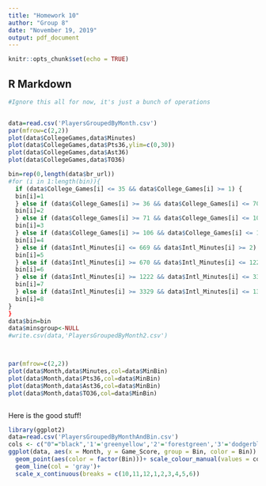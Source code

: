 ---
title: "Homework 10"
author: "Group 8"
date: "November 19, 2019"
output: pdf_document
---

```{r setup, include=FALSE}
knitr::opts_chunk$set(echo = TRUE)
```

## R Markdown

```{r}
#Ignore this all for now, it's just a bunch of operations


data=read.csv('PlayersGroupedByMonth.csv')
par(mfrow=c(2,2))
plot(data$CollegeGames,data$Minutes)
plot(data$CollegeGames,data$Pts36,ylim=c(0,30))
plot(data$CollegeGames,data$Ast36)
plot(data$CollegeGames,data$TO36)

bin=rep(0,length(data$br_url))
#for (i in 1:length(bin)){
  if (data$College_Games[i] <= 35 && data$College_Games[i] >= 1) {
  bin[i]=1
  } else if (data$College_Games[i] >= 36 && data$College_Games[i] <= 70) {
  bin[i]=2
  } else if (data$College_Games[i] >= 71 && data$College_Games[i] <= 105) {
  bin[i]=3
  } else if (data$College_Games[i] >= 106 && data$College_Games[i] <= 152) {
  bin[i]=4
  } else if (data$Intl_Minutes[i] <= 669 && data$Intl_Minutes[i] >= 2) {
  bin[i]=5
  } else if (data$Intl_Minutes[i] >= 670 && data$Intl_Minutes[i] <= 1221) {
  bin[i]=6
  } else if (data$Intl_Minutes[i] >= 1222 && data$Intl_Minutes[i] <= 3328) {
  bin[i]=7
  } else if (data$Intl_Minutes[i] >= 3329 && data$Intl_Minutes[i] <= 13659) {
  bin[i]=8
}
}
data$bin=bin
data$minsgroup<-NULL
#write.csv(data,'PlayersGroupedByMonth2.csv')



par(mfrow=c(2,2))
plot(data$Month,data$Minutes,col=data$MinBin)
plot(data$Month,data$Pts36,col=data$MinBin)
plot(data$Month,data$Ast36,col=data$MinBin)
plot(data$Month,data$TO36,col=data$MinBin)



```


Here is the good stuff!
```{r}
library(ggplot2)
data=read.csv('PlayersGroupedByMonthAndBin.csv')
cols <- c("0"="black",'1'='greenyellow','2'='forestgreen','3'='dodgerblue','4'='darkorchid1','5'='yellow','6'='orange','7'='darksalmon','8'='firebrick3')
ggplot(data, aes(x = Month, y = Game_Score, group = Bin, color = Bin)) + 
  geom_point(aes(color = factor(Bin)))+ scale_colour_manual(values = cols) +
  geom_line(col = 'gray')+
  scale_x_continuous(breaks = c(10,11,12,1,2,3,4,5,6))
```

